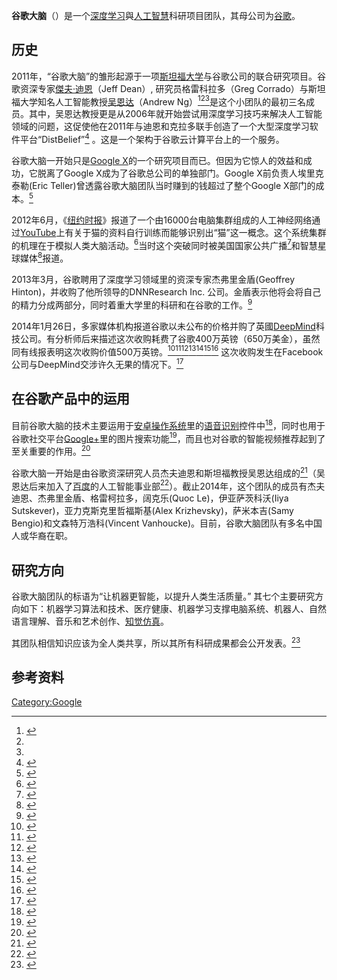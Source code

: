 {{TA
|G1=IT
}}
'''谷歌大脑'''（{{lang-en|Google Brain}}）是一个[[深度学习|深度学习]]與[[人工智慧|人工智慧]]科研项目团队，其母公司为[[谷歌|谷歌]]。

==历史==
2011年，“谷歌大脑”的雏形起源于一项[[斯坦福大学|斯坦福大学]]与谷歌公司的联合研究项目。谷歌资深专家[[傑夫·迪恩|傑夫·迪恩]]（Jeff Dean）, 研究员格雷科拉多（Greg Corrado）与斯坦福大学知名人工智能教授[[吴恩达|吴恩达]]（Andrew Ng）<ref>{{cite web|title=Google's Large Scale Deep Neural Networks Project|url=https://www.youtube.com/watch?v=KELYHjq9Gbs|accessdate=2015-10-25|archive-date=2019-02-16|archive-url=https://web.archive.org/web/20190216070207/https://www.youtube.com/watch?v=KELYHjq9Gbs|dead-url=no}}</ref><ref name=ng-dean-blog /><ref name=nyt-cats />是这个小团队的最初三名成员。其中，吴恩达教授更是从2006年就开始尝试用深度学习技巧来解决人工智能领域的问题，这促使他在2011年与迪恩和克拉多联手创造了一个大型深度学习软件平台“DistBelief”<ref>{{cite web|author1=Jeffrey Dean|title=Large Scale Distributed Deep Networks|url=http://papers.nips.cc/paper/4687-large-scale-distributed-deep-networks.pdf|date=December 2012|accessdate=2015-10-25|display-authors=etal|archive-date=2016-01-26|archive-url=https://web.archive.org/web/20160126084051/http://papers.nips.cc/paper/4687-large-scale-distributed-deep-networks.pdf|dead-url=no}}</ref> 。这是一个架构于谷歌云计算平台上的一个服务。

谷歌大脑一开始只是[[Google_X|Google X]]的一个研究项目而已。但因为它惊人的效益和成功，它脱离了Google X成为了谷歌总公司的单独部门。Google X前负责人埃里克泰勒(Eric Teller)曾透露谷歌大脑团队当时赚到的钱超过了整个Google X部门的成本。<ref>{{cite web|author1=Conor Dougherty|title=Astro Teller, Google’s ‘Captain of Moonshots,’ on Making Profits at Google X|url=http://bits.blogs.nytimes.com/2015/02/16/googles-captain-of-moonshots-on-making-profits-at-google-x/|date=2015-02-16|accessdate=2015-10-25|archive-date=2015-10-22|archive-url=https://web.archive.org/web/20151022154103/http://bits.blogs.nytimes.com/2015/02/16/googles-captain-of-moonshots-on-making-profits-at-google-x/|dead-url=no}}</ref>

2012年6月，《[[纽约时报|纽约时报]]》报道了一个由16000台电脑集群组成的人工神经网络通过[[YouTube|YouTube]]上有关于猫的资料自行训练而能够识别出“猫”这一概念。这个系统集群的机理在于模拟人类大脑活动。<ref name=nyt-cats>{{cite web|url = http://www.nytimes.com/2012/06/26/technology/in-a-big-network-of-computers-evidence-of-machine-learning.html?pagewanted=all|title = How Many Computers to Identify a Cat? 16,000|last = Markoff|first = John|authorlink = John Markoff|date = 2012-06-25|accessdate = 2014-02-11|publisher = ''[[New_York_Times|New York Times]]''|archive-date = 2014-01-24|archive-url = https://web.archive.org/web/20140124130041/http://www.nytimes.com/2012/06/26/technology/in-a-big-network-of-computers-evidence-of-machine-learning.html?pagewanted=all|dead-url = no}}</ref>当时这个突破同时被美国国家公共广播<ref name=npr-cats>{{cite web|url = http://www.npr.org/2012/06/26/155792609/a-massive-google-network-learns-to-identify|title = A Massive Google Network Learns To Identify — Cats|publisher = [[National_Public_Radio|National Public Radio]]|date = 2012-06-26|accessdate = 2014-02-11|archive-date = 2014-02-22|archive-url = https://web.archive.org/web/20140222012348/http://www.npr.org/2012/06/26/155792609/a-massive-google-network-learns-to-identify|dead-url = no}}</ref>和智慧星球媒体<ref>{{cite web|url = http://www.smartplanet.com/blog/science-scope/google-brain-simulator-teaches-itself-to-recognize-cats/|title = Google brain simulator teaches itself to recognize cats|last = Shin|first = Laura|date = 2012-06-26|accessdate = 2014-02-11|publisher = [[SmartPlanet|SmartPlanet]]|archive-date = 2014-02-22|archive-url = https://web.archive.org/web/20140222025525/http://www.smartplanet.com/blog/science-scope/google-brain-simulator-teaches-itself-to-recognize-cats/|dead-url = no}}</ref>报道。

2013年3月，谷歌聘用了深度学习领域里的资深专家杰弗里金盾(Geoffrey Hinton)，并收购了他所领导的DNNResearch Inc. 公司。金盾表示他将会将自己的精力分成两部分，同时着重大学里的科研和在谷歌的工作。<ref>{{cite press release|title=U of T neural networks start-up acquired by Google|date=2013-03-12|location=Toronto, ON|url=http://media.utoronto.ca/media-releases/u-of-t-neural-networks-start-up-acquired-by-google/|accessdate=2013-03-13|archive-date=2019-10-08|archive-url=https://web.archive.org/web/20191008004030/https://media.utoronto.ca/media-releases/u-of-t-neural-networks-start-up-acquired-by-google/|dead-url=yes}}</ref>

2014年1月26日，多家媒体机构报道谷歌以未公布的价格并购了英國[[DeepMind|DeepMind]]科技公司。有分析师后来描述这次收购耗费了谷歌400万英镑（650万美金），虽然同有线报表明这次收购价值500万英镑。<ref name=technologyreview-deepmind>{{cite web|url = http://www.technologyreview.com/news/524026/is-google-cornering-the-market-on-deep-learning/|title = Is Google Cornering the Market on Deep Learning? A cutting-edge corner of science is being wooed by Silicon Valley, to the dismay of some academics.|last = Regalado|first = Antonio|date = 2014-01-29|accessdate = 2014-02-11|publisher = [[Technology_Review|Technology Review]]|archive-date = 2015-11-27|archive-url = https://web.archive.org/web/20151127145500/http://www.technologyreview.com/news/524026/is-google-cornering-the-market-on-deep-learning/|dead-url = no}}</ref><ref name=wired-2014>{{cite web|url = http://www.wired.com/business/2014/01/google-buying-way-making-brain-irrelevant/|title = Google’s Grand Plan to Make Your Brain Irrelevant|last = Wohlsen|first = Marcus|date = 2014-01-27|accessdate = 2014-02-11|publisher = ''[[Wired_Magazine|Wired Magazine]]''|archive-date = 2014-02-08|archive-url = https://web.archive.org/web/20140208012915/http://www.wired.com/business/2014/01/google-buying-way-making-brain-irrelevant/|dead-url = no}}</ref><ref>{{cite web|title=Google Acquires UK AI startup Deepmind|url=https://www.theguardian.com/technology/2014/jan/27/google-acquires-uk-artificial-intelligence-startup-deepmind|publisher=The Guardian|accessdate=2014-01-27|archive-date=2014-02-03|archive-url=https://web.archive.org/web/20140203164210/http://www.theguardian.com/technology/2014/jan/27/google-acquires-uk-artificial-intelligence-startup-deepmind|dead-url=no}}</ref><ref>{{cite web|title=Report of Acquisition, TechCrunch|url=http://techcrunch.com/2014/01/26/google-deepmind/|publisher=TechCrunch|accessdate=2014-01-27|archive-date=2014-01-27|archive-url=https://web.archive.org/web/20140127114318/http://techcrunch.com/2014/01/26/google-deepmind/|dead-url=no}}</ref><ref>{{cite web|title=Reuters Report|last=Oreskovic|first=Alexei|url=http://www.reuters.com/article/2014/01/27/us-google-deepmind-idUSBREA0Q03220140127|publisher=Reuters|accessdate=2014-01-27|archive-date=2014-01-27|archive-url=https://web.archive.org/web/20140127042513/http://www.reuters.com/article/2014/01/27/us-google-deepmind-idUSBREA0Q03220140127|dead-url=no}}</ref><ref>{{cite web|title=Google Acquires Artificial Intelligence Start-Up DeepMind|url=http://www.theverge.com/2014/1/26/5348640/google-deepmind-acquisition-robotics-ai|publisher=The Verge|accessdate=2014-01-27|archive-date=2017-01-04|archive-url=https://web.archive.org/web/20170104105853/http://www.theverge.com/2014/1/26/5348640/google-deepmind-acquisition-robotics-ai|dead-url=no}}</ref><ref>{{cite web|title=Google acquires AI pioneer DeepMind Technologies|url=http://arstechnica.com/business/2014/01/google-acquires-ai-pioneer-deepmind-technologies/|publisher=Ars Technica|accessdate=2014-01-27|archive-date=2014-01-30|archive-url=https://web.archive.org/web/20140130040807/http://arstechnica.com/business/2014/01/google-acquires-ai-pioneer-deepmind-technologies/|dead-url=no}}</ref> 这次收购发生在Facebook公司与DeepMind交涉许久无果的情况下。<ref>{{cite web|title=Google beats Facebook for Acquisition of DeepMind Technologies|url=https://www.theinformation.com/Google-beat-Facebook-For-DeepMind-Creates-Ethics-Board|accessdate=2014-01-27|archive-date=2014-01-31|archive-url=https://web.archive.org/web/20140131121719/https://www.theinformation.com/Google-beat-Facebook-For-DeepMind-Creates-Ethics-Board|dead-url=no}}</ref>

==在谷歌产品中的运用==
目前谷歌大脑的技术主要运用于[[Android|安卓操作系统]]里的[[语音识别|语音识别]]控件中<ref>{{cite web|url=http://googleresearch.blogspot.com/2012/08/speech-recognition-and-deep-learning.html|title=Speech Recognition and Deep Learning|publisher=[[Google|Google]]|work=Google Research Blog|date=2012-08-06|accessdate=2014-02-11|archive-date=2014-03-06|archive-url=https://web.archive.org/web/20140306214255/http://googleresearch.blogspot.com/2012/08/speech-recognition-and-deep-learning.html|dead-url=no}}</ref>，同时也用于谷歌社交平台[[Google+|Google+]]里的图片搜索功能<ref>{{cite web|url=http://googleresearch.blogspot.com/2013/06/improving-photo-search-step-across.html|title=Improving Photo Search: A Step Across the Semantic Gap|publisher=[[Google|Google]]|work=Google Research Blog|date=2013-06-12|accessdate=2017-02-10|archive-date=2016-03-27|archive-url=https://web.archive.org/web/20160327163728/http://googleresearch.blogspot.com/2013/06/improving-photo-search-step-across.html|dead-url=no}}</ref>，而且也对谷歌的智能视频推荐起到了至关重要的作用。<ref>{{cite web|url=http://time.com/3882422/google-youtube/|title=This Is Google’s Plan to Save YouTube|work=[[Time_(magazine)|Time]]|date=2015-05-18|accessdate=2017-02-10|archive-date=2016-09-10|archive-url=https://web.archive.org/web/20160910181846/http://time.com/3882422/google-youtube/|dead-url=no}}</ref>

谷歌大脑一开始是由谷歌资深研究人员杰夫迪恩和斯坦福教授吴恩达组成的<ref name=ng-dean-blog>{{cite web|author1=Jeff Dean and Andrew Ng|title=Using large-scale brain simulations for machine learning and A.I.|url=http://googleblog.blogspot.com/2012/06/using-large-scale-brain-simulations-for.html|website=Official Google Blog|accessdate=2015-01-26|date=2012-06-26|archive-date=2015-02-06|archive-url=https://web.archive.org/web/20150206054621/http://googleblog.blogspot.com/2012/06/using-large-scale-brain-simulations-for.html|dead-url=no}}</ref>（吴恩达后来加入了[[百度|百度]]的人工智能事业部<ref>{{cite web|url=http://www.scmp.com/news/china/article/1519211/ex-google-brain-head-andrew-ng-lead-baidus-artificial-intelligence-drive|title=Ex-Google Brain head Andrew Ng to lead Baidu's artificial intelligence drive|publisher=[[South_China_Morning_Post|South China Morning Post]]|accessdate=2017-02-10|archive-date=2017-01-14|archive-url=https://web.archive.org/web/20170114123720/http://www.scmp.com/news/china/article/1519211/ex-google-brain-head-andrew-ng-lead-baidus-artificial-intelligence-drive|dead-url=no}}</ref>）。截止2014年，这个团队的成员有杰夫迪恩、杰弗里金盾、格雷柯拉多，阔克乐(Quoc Le)，伊亚萨茨科沃(Iiya Sutskever)，亚力克斯克里哲福斯基(Alex Krizhevsky)，萨米本吉(Samy Bengio)和文森特万浩科(Vincent Vanhoucke)。目前，谷歌大脑团队有多名中国人或华裔在职。

==研究方向==
谷歌大脑团队的标语为“让机器更智能，以提升人类生活质量。” 其七个主要研究方向如下：机器学习算法和技术、医疗健康、机器学习支撑电脑系统、机器人、自然语言理解、音乐和艺术创作、[[知觉仿真|知觉仿真]]。

其团队相信知识应该为全人类共享，所以其所有科研成果都会公开发表。<ref>{{cite web|title=Research at Google|url=https://research.google.com/teams/brain|website=Google Brain Team|accessdate=2017-02-10|archive-date=2017-02-10|archive-url=https://web.archive.org/web/20170210150403/https://research.google.com/teams/brain/|dead-url=no}}</ref>

== 参考资料 ==
{{reflist|2}}
{{Google公司}}

[[Category:Google|Category:Google]]